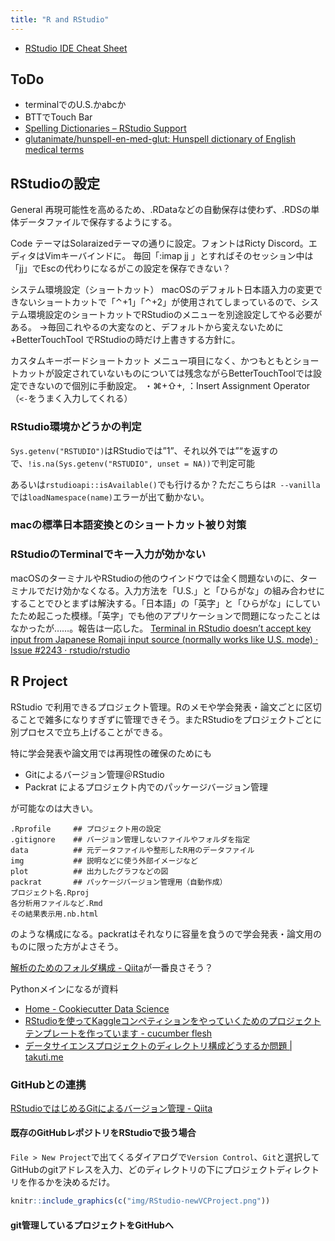 ```yaml
---
title: "R and RStudio"
---
```


- [RStudio IDE Cheat Sheet](https://github.com/rstudio/cheatsheets/raw/master/rstudio-ide.pdf)

## ToDo

- terminalでのU.S.かabcか
- BTTでTouch Bar
- [Spelling Dictionaries – RStudio Support](https://support.rstudio.com/hc/en-us/articles/200551916#custom?version=1.1.463&mode=desktop)
- [glutanimate/hunspell-en-med-glut: Hunspell dictionary of English medical terms](https://github.com/glutanimate/hunspell-en-med-glut)

## RStudioの設定

General
再現可能性を高めるため、.RDataなどの自動保存は使わず、.RDSの単体データファイルで保存するようにする。

Code
テーマはSolaraizedテーマの通りに設定。フォントはRicty Discord。エディタはVimキーバインドに。
毎回「:imap jj <Esc>」とすればそのセッション中は「jj」でEscの代わりになるがこの設定を保存できない？

システム環境設定（ショートカット）
macOSのデフォルト日本語入力の変更できないショートカットで「⌃+1」「⌃+2」が使用されてしまっているので、システム環境設定のショートカットでRStudioのメニューを別途設定してやる必要がある。
→毎回これやるの大変なのと、デフォルトから変えないために +BetterTouchTool でRStudioの時だけ上書きする方針に。

カスタムキーボードショートカット
メニュー項目になく、かつもともとショートカットが設定されていないものについては残念ながらBetterTouchToolでは設定できないので個別に手動設定。
・⌘+⇧+, ：Insert Assignment Operator （`<-`をうまく入力してくれる）

### RStudio環境かどうかの判定

`Sys.getenv("RSTUDIO")`はRStudioでは"1"、それ以外では""を返すので、`!is.na(Sys.getenv("RSTUDIO", unset = NA))`で判定可能

あるいは`rstudioapi::isAvailable()`でも行けるか？ただこちらは`R --vanilla`では`loadNamespace(name)`エラーが出て動かない。

### macの標準日本語変換とのショートカット被り対策

### RStudioのTerminalでキー入力が効かない

macOSのターミナルやRStudioの他のウインドウでは全く問題ないのに、ターミナルでだけ効かなくなる。入力方法を「U.S.」と「ひらがな」の組み合わせにすることでひとまずは解決する。「日本語」の「英字」と「ひらがな」にしていたため起こった模様。「英字」でも他のアプリケーションで問題になったことはなかったが……。報告は一応した。
[Terminal in RStudio doesn't accept key input from Japanese Romaji input source (normally works like U.S. mode) · Issue #2243 · rstudio/rstudio](https://github.com/rstudio/rstudio/issues/2243)



## R Project

RStudio で利用できるプロジェクト管理。Rのメモや学会発表・論文ごとに区切ることで雑多になりすぎずに管理できそう。またRStudioをプロジェクトごとに別プロセスで立ち上げることができる。

特に学会発表や論文用では再現性の確保のためにも

- Gitによるバージョン管理＠RStudio
- Packrat によるプロジェクト内でのパッケージバージョン管理

が可能なのは大きい。


    .Rprofile     ## プロジェクト用の設定
    .gitignore    ## バージョン管理しないファイルやフォルダを指定
    data          ## 元データファイルや整形したR用のデータファイル
    img           ## 説明などに使う外部イメージなど
    plot          ## 出力したグラフなどの図
    packrat       ## パッケージバージョン管理用（自動作成）
    プロジェクト名.Rproj
    各分析用ファイルなど.Rmd
    その結果表示用.nb.html

のような構成になる。packratはそれなりに容量を食うので学会発表・論文用のものに限った方がよさそう。

[解析のためのフォルダ構成 - Qiita](https://qiita.com/sshojiro/items/2f2720ba7697e8758855)が一番良さそう？

Pythonメインになるが資料

- [Home - Cookiecutter Data Science](https://drivendata.github.io/cookiecutter-data-science/)
- [RStudioを使ってKaggleコンペティションをやっていくためのプロジェクトテンプレートを作っています - cucumber flesh](https://uribo.hatenablog.com/entry/2017/07/25/073200)
- [データサイエンスプロジェクトのディレクトリ構成どうするか問題 | takuti.me](https://takuti.me/note/data-science-project-structure/)

### GitHubとの連携

[RStudioではじめるGitによるバージョン管理 - Qiita](https://qiita.com/uri/items/6b94609f156173ed43ed)

#### 既存のGitHubレポジトリをRStudioで扱う場合

`File > New Project`で出てくるダイアログで`Version Control`、`Git`と選択してGitHubのgitアドレスを入力、どのディレクトリの下にプロジェクトディレクトリを作るかを決めるだけ。

```r
knitr::include_graphics(c("img/RStudio-newVCProject.png"))
```

#### git管理しているプロジェクトをGitHubへ

